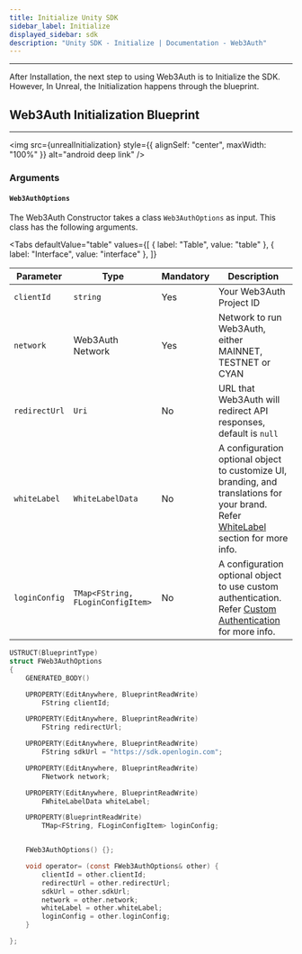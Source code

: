 ```yaml
---
title: Initialize Unity SDK
sidebar_label: Initialize
displayed_sidebar: sdk
description: "Unity SDK - Initialize | Documentation - Web3Auth"
---
```




---

After Installation, the next step to using Web3Auth is to Initialize the SDK. However, In Unreal, the Initialization happens through the blueprint.

## Web3Auth Initialization Blueprint

---

<img src={unrealInitialization} style={{ alignSelf: "center", maxWidth: "100%" }} alt="android deep link" />

### Arguments

#### `Web3AuthOptions`

The Web3Auth Constructor takes a class `Web3AuthOptions` as input. This class has the following arguments.

<Tabs
  defaultValue="table"
  values={[
    { label: "Table", value: "table" },
    { label: "Interface", value: "interface" },
  ]}
>

<TabItem value="table">

| Parameter     | Type                              | Mandatory | Description                                                                                                                                        |
| ------------- | --------------------------------- | --------- | -------------------------------------------------------------------------------------------------------------------------------------------------- |
| `clientId`    | `string`                          | Yes       | Your Web3Auth Project ID                                                                                                                           |
| `network`     | Web3Auth Network                  | Yes       | Network to run Web3Auth, either MAINNET, TESTNET or CYAN                                                                                           |
| `redirectUrl` | `Uri`                             | No        | URL that Web3Auth will redirect API responses, default is `null`                                                                                   |
| `whiteLabel`  | `WhiteLabelData`                  | No        | A configuration optional object to customize UI, branding, and translations for your brand. Refer [WhiteLabel](/whitelabel) section for more info. |
| `loginConfig` | `TMap<FString, FLoginConfigItem>` | No        | A configuration optional object to use custom authentication. Refer [Custom Authentication](/custom-authentication) for more info.                 |

</TabItem>

<TabItem value="interface">

```c
USTRUCT(BlueprintType)
struct FWeb3AuthOptions
{
	GENERATED_BODY()

	UPROPERTY(EditAnywhere, BlueprintReadWrite)
		FString clientId;

	UPROPERTY(EditAnywhere, BlueprintReadWrite)
		FString redirectUrl;

	UPROPERTY(EditAnywhere, BlueprintReadWrite)
		FString sdkUrl = "https://sdk.openlogin.com";

	UPROPERTY(EditAnywhere, BlueprintReadWrite)
		FNetwork network;

	UPROPERTY(EditAnywhere, BlueprintReadWrite)
		FWhiteLabelData whiteLabel;

	UPROPERTY(BlueprintReadWrite)
		TMap<FString, FLoginConfigItem> loginConfig;


	FWeb3AuthOptions() {};

	void operator= (const FWeb3AuthOptions& other) {
		clientId = other.clientId;
		redirectUrl = other.redirectUrl;
		sdkUrl = other.sdkUrl;
		network = other.network;
		whiteLabel = other.whiteLabel;
		loginConfig = other.loginConfig;
	}

};
```

</TabItem>

</Tabs>
